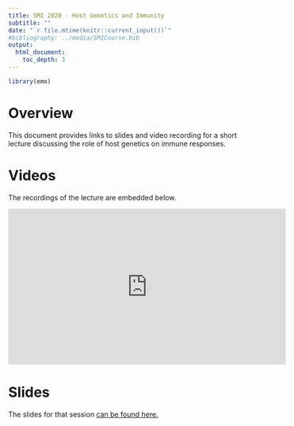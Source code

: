 ---
title: SMI 2020 - Host Genetics and Immunity
subtitle: ""
date: "`r file.mtime(knitr::current_input())`"
#bibliography: ../media/SMICourse.bib
output: 
  html_document:
    toc_depth: 3
---

```{r, echo = FALSE}
library(emo)
```


# Overview
This document provides links to slides and video recording for a short lecture discussing the role of host genetics on immune responses.



# Videos
The recordings of the lecture are embedded below.

<p>
<iframe width="560" height="315" src="https://www.youtube.com/embed/kQAz4XfFdjE" frameborder="0" allow="accelerometer; autoplay; encrypted-media; gyroscope; picture-in-picture" allowfullscreen></iframe>
</p>


# Slides
The slides for that session [can be found here.](./slides/Host_Genetics_Immunity_Slides.pdf)


